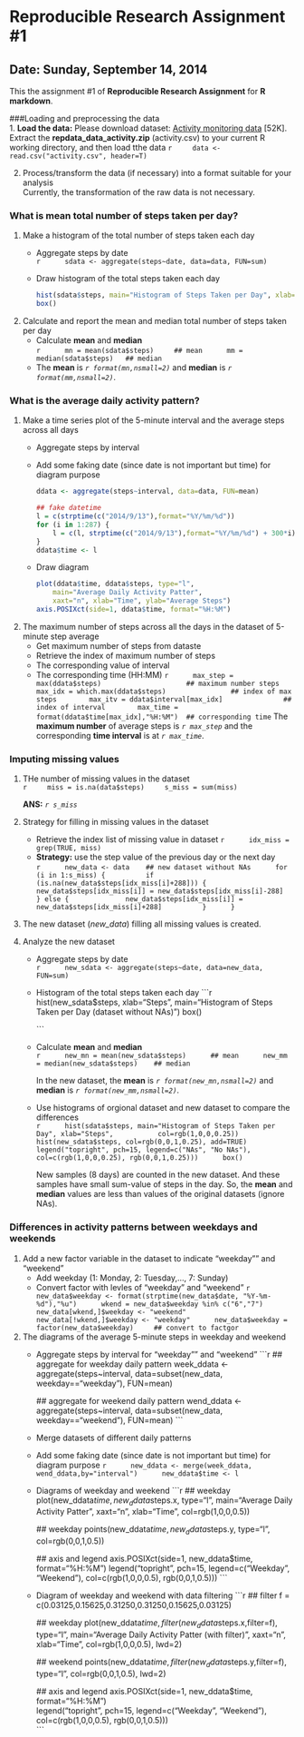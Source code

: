 Reproducible Research Assignment #1
====
Date: Sunday, September 14, 2014
----

This the assignment #1 of **Reproducible Research Assignment** for **R markdown**.


###Loading and preprocessing the data  
1. **Load the data:**
    Please download dataset: [Activity monitoring data](https://d396qusza40orc.cloudfront.net/repdata%2Fdata%2Factivity.zip) [52K].  
    Extract the **repdata_data_activity.zip** (activity.csv) to your current R working directory, and then load tthe data
    ```r
    data <- read.csv("activity.csv", header=T)
    ```
  
2. Process/transform the data (if necessary) into a format suitable for your analysis  
    Currently, the transformation of the raw data is not necessary.
  
### What is mean total number of steps taken per day? 
1. Make a histogram of the total number of steps taken each day  
    - Aggregate steps by date  
        ```r
        sdata <- aggregate(steps~date, data=data, FUN=sum) 
        ```
  
    - Draw histogram of the total steps taken each day 
  
        ```r
        hist(sdata$steps, main="Histogram of Steps Taken per Day", xlab="Steps")
        box()
        ```
  
2. Calculate and report the mean and median total number of steps taken per day
    - Calculate **mean** and **median**  
        ```r
        mn = mean(sdata$steps)     ## mean
        mm = median(sdata$steps)   ## median
        ```
    - The **mean** is *`r format(mn,nsmall=2)`* and **median** is
    *`r format(mm,nsmall=2)`*.

### What is the average daily activity pattern?  
1. Make a time series plot of the 5-minute interval and the average steps across
all days
    - Aggregate steps by interval  
    - Add some faking date (since date is not important but time) for diagram
    purpose
    
        ```r
        ddata <- aggregate(steps~interval, data=data, FUN=mean)  
        
        ## fake datetime
        l = c(strptime(c("2014/9/13"),format="%Y/%m/%d"))
        for (i in 1:287) {
            l = c(l, strptime(c("2014/9/13"),format="%Y/%m/%d") + 300*i)
        }
        ddata$time <- l  
        ```
    
    - Draw diagram
    
        ```r
        plot(ddata$time, ddata$steps, type="l",
            main="Average Daily Activity Patter",
            xaxt="n", xlab="Time", ylab="Average Steps")
        axis.POSIXct(side=1, ddata$time, format="%H:%M")
        ```
  
2. The maximum number of steps across all the days in the dataset of 5-minute
step average
    - Get maximum number of steps from dataste
    - Retrieve the index of maximum number of steps
    - The corresponding value of interval
    - The corresponding time (HH:MM)
        ```r
        max_step = max(ddata$steps)                     ## maximum number steps  
        max_idx = which.max(ddata$steps)                ## index of max steps  
        max_itv = ddata$interval[max_idx]               ## index of interval  
        max_time = format(ddata$time[max_idx],"%H:%M")  ## corresponding time  
        ```
  The **maximum number** of average steps is *`r max_step`* and the
  corresponding **time interval** is at *`r max_time`*. 
    
### Imputing missing values
1. THe number of missing values in the dataset  
    ```r
    miss = is.na(data$steps)
    s_miss = sum(miss)  
    ``` 
    
    **ANS:** *`r s_miss`*
    
2. Strategy for filling in missing values in the dataset  
    - Retrieve the index list of missing value in dataset
        ```r
        idx_miss = grep(TRUE, miss)
        ```  
    - **Strategy:** use the step value of the previous day or the next day  
        ```r
        new_data <- data    ## new dataset without NAs
        for (i in 1:s_miss) {
            if (is.na(new_data$steps[idx_miss[i]+288])) {
                new_data$steps[idx_miss[i]] = new_data$steps[idx_miss[i]-288]
            } else {
                new_data$steps[idx_miss[i]] = new_data$steps[idx_miss[i]+288]
            }
        }
        ```
3. The new dataset (*new_data*) filling all missing values is created.  
4. Analyze the new dataset
    - Aggregate steps by date  
        ```r
        new_sdata <- aggregate(steps~date, data=new_data, FUN=sum)
        ```
        
    - Histogram of the total steps taken each day
        ```r
        hist(new_sdata$steps, xlab="Steps",
             main="Histogram of Steps Taken per Day (dataset without NAs)")
        box()
      
        ```
        
    - Calculate **mean** and **median**  
        ```r
        new_mn = mean(new_sdata$steps)      ## mean
        new_mm = median(new_sdata$steps)    ## median
        ```
        
        In the new dataset, the **mean** is *`r format(new_mn,nsmall=2)`* and
        **median** is *`r format(new_mm,nsmall=2)`*.
        
    - Use histograms of orgional dataset and new dataset to compare the differences        
        ```r
        hist(sdata$steps, main="Histogram of Steps Taken per Day", xlab="Steps",
             col=rgb(1,0,0,0.25))
        hist(new_sdata$steps, col=rgb(0,0,1,0.25), add=TRUE)
        legend("topright", pch=15, legend=c("NAs", "No NAs"),
               col=c(rgb(1,0,0,0.25), rgb(0,0,1,0.25)))
        box()
        ```
        
        New samples (8 days) are counted in the new dataset. And these samples
        have small sum-value of steps in the day. So, the **mean** and 
        **median** values are less than values of the original datasets
        (ignore NAs).

### Differences in activity patterns between weekdays and weekends
1. Add a new factor variable in the dataset to indicate "weekday"" and "weekend"  
    - Add weekday (1: Monday, 2: Tuesday,..., 7: Sunday)
    - Convert factor with levles of "weekday" and "weekend" 
        ```r
        new_data$weekday <- format(strptime(new_data$date, "%Y-%m-%d"),"%u")
        wkend = new_data$weekday %in% c("6","7")
        new_data[wkend,]$weekday <- "weekend"
        new_data[!wkend,]$weekday <- "weekday"
        new_data$weekday = factor(new_data$weekday)     ## convert to factgor
        ```
  
2. The diagrams of the average 5-minute steps in weekday and weekend
    - Aggregate steps by interval for "weekday"" and "weekend"
        ```r
        ## aggregate for weekday daily pattern
        week_ddata <- aggregate(steps~interval,
                                data=subset(new_data, weekday=="weekday"),
                                FUN=mean)
        
        ## aggregate for weekend daily pattern
        wend_ddata <- aggregate(steps~interval, 
                                data=subset(new_data, weekday=="weekend"),
                                FUN=mean)
    ```

    - Merge datasets of different daily patterns
    - Add some faking date (since date is not important but time) for diagram
    purpose
        ```r
        new_ddata <- merge(week_ddata, wend_ddata,by="interval")
        new_ddata$time <- l
        ```

    - Diagrams of weekday and weekend
        ```r
        ## weekday
        plot(new_ddata$time, new_ddata$steps.x, type="l", 
             main="Average Daily Activity Patter", xaxt="n", xlab="Time",
             col=rgb(1,0,0,0.5))
        
        ## weekday
        points(new_ddata$time, new_ddata$steps.y, type="l", col=rgb(0,0,1,0.5))
        
        ## axis and legend
        axis.POSIXct(side=1, new_ddata$time, format="%H:%M")
        legend("topright", pch=15, legend=c("Weekday", "Weekend"),
               col=c(rgb(1,0,0,0.5), rgb(0,0,1,0.5)))
    ```

    - Diagram of weekday and weekend with data filtering
        ```r
        ## filter
        f = c(0.03125,0.15625,0.31250,0.31250,0.15625,0.03125)
        
        ## weekday
        plot(new_ddata$time, filter(new_ddata$steps.x,filter=f), type="l", 
             main="Average Daily Activity Patter (with filter)",
             xaxt="n", xlab="Time", col=rgb(1,0,0,0.5), lwd=2)

        ## weekend
        points(new_ddata$time, filter(new_ddata$steps.y,filter=f), type="l",
               col=rgb(0,0,1,0.5), lwd=2)
        
        ## axis and legend
        axis.POSIXct(side=1, new_ddata$time, format="%H:%M")               
        legend("topright", pch=15, legend=c("Weekday", "Weekend"),
               col=c(rgb(1,0,0,0.5), rgb(0,0,1,0.5)))       
        ```  
